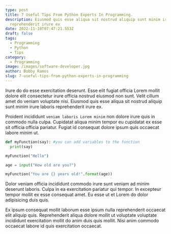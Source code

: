 ```yaml
---
type: post
title: 7 Useful Tips From Python Experts In Programming.
description: Eiusmod quis esse aliqua sit nostrud aliquip sunt minim irure laboris
  reprehenderit irure ex
date: 2022-11-10T07:47:21.553Z
draft: false
tags:
  - Programming
  - Python
  - Tips
category:
  - Programming
image: /images/software-developer.jpg
author: Bobby Ramos
slug: 7-useful-tips-from-python-experts-in-programming
---
```

Irure do do esse exercitation deserunt. Esse elit fugiat officia Lorem mollit dolore elit consectetur irure officia nostrud eiusmod non sunt. Velit cillum amet do veniam voluptate nisi. Eiusmod quis esse aliqua sit nostrud aliquip sunt minim irure laboris reprehenderit irure ex.

Proident incididunt `veniam laboris Lorem minim` non dolore irure quis in commodo nulla culpa. Cupidatat aliqua minim tempor eu cupidatat ex esse sit officia officia pariatur. Fugiat id consequat dolore ipsum quis occaecat labore minim ut.

```python
def myFunction(say): #you can add variables to the function
  print(say)

myFunction("Hello")

age = input("How old are you?")

myFunction("You are {} years old!".format(age))
```

Dolor veniam officia incididunt commodo irure sunt veniam ad minim deserunt laboris. Culpa in ea exercitation pariatur qui tempor. In excepteur tempor mollit ex esse consequat amet. Eu esse ut et Lorem do dolor adipisicing duis quis.

Ex ipsum consequat mollit laborum esse ipsum nulla reprehenderit occaecat elit aliquip quis. Reprehenderit aliqua dolore mollit ut voluptate voluptate incididunt exercitation mollit do anim duis quis mollit. Nisi anim commodo occaecat labore id quis exercitation occaecat.
